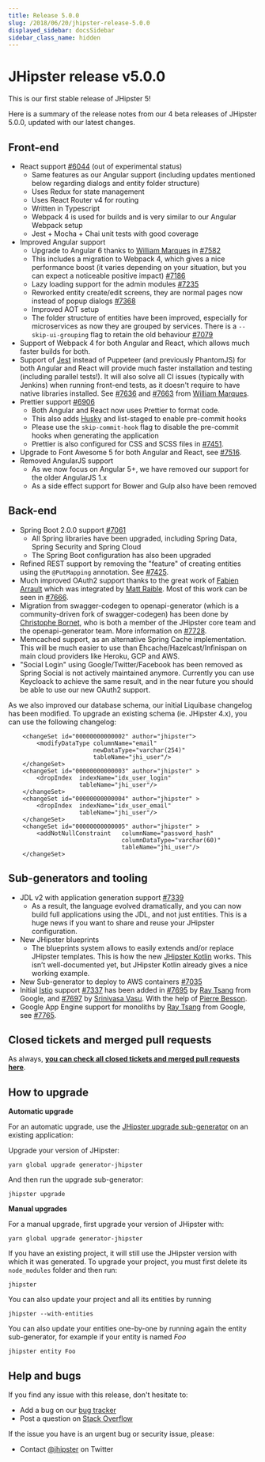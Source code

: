 ```yaml
---
title: Release 5.0.0
slug: /2018/06/20/jhipster-release-5.0.0
displayed_sidebar: docsSidebar
sidebar_class_name: hidden
---
```


JHipster release v5.0.0
==================

This is our first stable release of JHipster 5!

Here is a summary of the release notes from our 4 beta releases of JHipster 5.0.0, updated with our latest changes.

## Front-end

- React support [#6044](https://github.com/jhipster/generator-jhipster/issues/6044) (out of experimental status)
    - Same features as our Angular support (including updates mentioned below regarding dialogs and entity folder structure)
    - Uses Redux for state management
    - Uses React Router v4 for routing
    - Written in Typescript
    - Webpack 4 is used for builds and is very similar to our Angular Webpack setup
    - Jest + Mocha + Chai unit tests with good coverage
- Improved Angular support
    - Upgrade to Angular 6 thanks to [William Marques](https://github.com/wmarques) in [#7582](https://github.com/jhipster/generator-jhipster/pull/7582)
    - This includes a migration to Webpack 4, which gives a nice performance boost (it varies depending on your situation, but you can expect a noticeable positive impact) [#7186](https://github.com/jhipster/generator-jhipster/pull/7186)
    - Lazy loading support for the admin modules [#7235](https://github.com/jhipster/generator-jhipster/pull/7235)
    - Reworked entity create/edit screens, they are normal pages now instead of popup dialogs [#7368](https://github.com/jhipster/generator-jhipster/pull/7368)
    - Improved AOT setup
    - The folder structure of entities have been improved, especially for microservices as now they are grouped by services. There is a `--skip-ui-grouping` flag to retain the old behaviour [#7079](https://github.com/jhipster/generator-jhipster/pull/7079)
- Support of Webpack 4 for both Angular and React, which allows much faster builds for both.
- Support of [Jest](https://facebook.github.io/jest/) instead of Puppeteer (and previously PhantomJS) for both Angular and React will provide much faster installation and testing (including parallel tests!). It will also solve all CI issues (typically with Jenkins) when running front-end tests, as it doesn't require to have native libraries installed. See [#7636](https://github.com/jhipster/generator-jhipster/pull/7636) and [#7663](https://github.com/jhipster/generator-jhipster/pull/7663) from [William Marques](https://github.com/wmarques).
- Prettier support [#6906](https://github.com/jhipster/generator-jhipster/pull/6906)
    - Both Angular and React now uses Prettier to format code.
    - This also adds [Husky](https://github.com/typicode/husky) and list-staged to enable pre-commit hooks
    - Please use the `skip-commit-hook` flag to disable the pre-commit hooks when generating the application
    - Prettier is also configured for CSS and SCSS files in [#7451](https://github.com/jhipster/generator-jhipster/issues/7451).
- Upgrade to Font Awesome 5 for both Angular and React, see [#7516](https://github.com/jhipster/generator-jhipster/issues/7516).
- Removed AngularJS support
    - As we now focus on Angular 5+, we have removed our support for the older AngularJS 1.x
    - As a side effect support for Bower and Gulp also have been removed

## Back-end

- Spring Boot 2.0.0 support [#7061](https://github.com/jhipster/generator-jhipster/pull/7061)
    - All Spring libraries have been upgraded, including Spring Data, Spring Security and Spring Cloud
    - The Spring Boot configuration has also been upgraded
- Refined REST support by removing the "feature" of creating entities using the `@PutMapping` annotation. See [#7425](https://github.com/jhipster/generator-jhipster/issues/7425).
- Much improved OAuth2 support thanks to the great work of [Fabien Arrault](https://github.com/farrault) which was integrated by [Matt Raible](https://github.com/mraible). Most of this work can be seen in [#7666](https://github.com/jhipster/generator-jhipster/pull/7666).
- Migration from swagger-codegen to openapi-generator (which is a community-driven fork of swagger-codegen) has been done by [Christophe Bornet](https://github.com/cbornet), who is both a member of the JHipster core team and the openapi-generator team. More information on [#7728](https://github.com/jhipster/generator-jhipster/pull/7728).
- Memcached support, as an alternative Spring Cache implementation. This will be much easier to use than Ehcache/Hazelcast/Infinispan on main cloud providers like Heroku, GCP and AWS.
- "Social Login" using Google/Twitter/Facebook has been removed as Spring Social is not actively maintained anymore. Currently you can use Keycloack to achieve the same result, and in the near future you should be able to use our new OAuth2 support.

As we also improved our database schema, our initial Liquibase changelog has been modified. To upgrade an existing schema (ie. JHipster 4.x), you can use the following changelog:

```
    <changeSet id="00000000000002" author="jhipster">
        <modifyDataType columnName="email"
                        newDataType="varchar(254)"
                        tableName="jhi_user"/>
    </changeSet>
    <changeSet id="00000000000003" author="jhipster" >
        <dropIndex  indexName="idx_user_login"
                    tableName="jhi_user"/>
    </changeSet>
    <changeSet id="00000000000004" author="jhipster" >
        <dropIndex  indexName="idx_user_email"
                    tableName="jhi_user"/>
    </changeSet>
    <changeSet id="00000000000005" author="jhipster" >
        <addNotNullConstraint   columnName="password_hash"
                                columnDataType="varchar(60)"
                                tableName="jhi_user"/>
    </changeSet>
```

## Sub-generators and tooling

- JDL v2 with application generation support [#7339](https://github.com/jhipster/generator-jhipster/pull/7339)
    - As a result, the language evolved dramatically, and you can now build full applications using the JDL, and not just entities. This is a huge news if you want to share and reuse your JHipster configuration.
- New JHipster blueprints
    - The blueprints system allows to easily extends and/or replace JHipster templates. This is how the new [JHipster Kotlin](https://github.com/jhipster/jhipster-kotlin) works. This isn’t well-documented yet, but JHipster Kotlin already gives a nice working example.
- New Sub-generator to deploy to AWS containers [#7035](https://github.com/jhipster/generator-jhipster/pull/7035)
- Initial [Istio](https://istio.io/) support [#7337](https://github.com/jhipster/generator-jhipster/issues/7337) has been added in [#7695](https://github.com/jhipster/generator-jhipster/pull/7695) by [Ray Tsang](https://github.com/saturnism) from Google, and [#7697](https://github.com/jhipster/generator-jhipster/pull/7697) by [Srinivasa Vasu](https://github.com/srinivasa-vasu). With the help of [Pierre Besson](https://github.com/PierreBesson).
- Google App Engine support for monoliths by [Ray Tsang](https://github.com/saturnism) from Google, see [#7765](https://github.com/jhipster/generator-jhipster/pull/7765).

Closed tickets and merged pull requests
------------
As always, __[you can check all closed tickets and merged pull requests here](https://github.com/jhipster/generator-jhipster/issues?q=milestone%3A5.0.0+is%3Aclosed)__.

How to upgrade
------------

**Automatic upgrade**

For an automatic upgrade, use the [JHipster upgrade sub-generator](/upgrading-an-application/) on an existing application:

Upgrade your version of JHipster:

```
yarn global upgrade generator-jhipster
```

And then run the upgrade sub-generator:

```
jhipster upgrade
```

**Manual upgrades**

For a manual upgrade, first upgrade your version of JHipster with:

```
yarn global upgrade generator-jhipster
```

If you have an existing project, it will still use the JHipster version with which it was generated.
To upgrade your project, you must first delete its `node_modules` folder and then run:

```
jhipster
```

You can also update your project and all its entities by running

```
jhipster --with-entities
```

You can also update your entities one-by-one by running again the entity sub-generator, for example if your entity is named _Foo_

```
jhipster entity Foo
```

Help and bugs
--------------

If you find any issue with this release, don't hesitate to:

- Add a bug on our [bug tracker](https://github.com/jhipster/generator-jhipster/issues?state=open)
- Post a question on [Stack Overflow](http://stackoverflow.com/tags/jhipster/info)

If the issue you have is an urgent bug or security issue, please:

- Contact [@jhipster](https://twitter.com/jhipster) on Twitter
